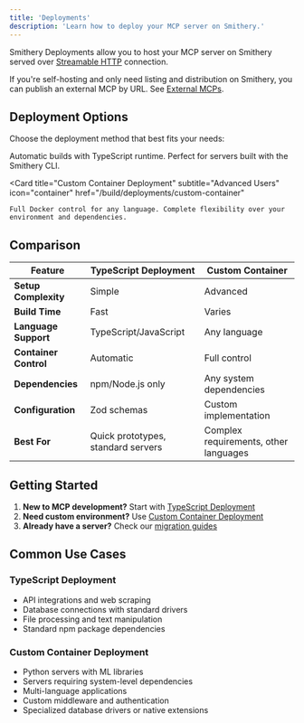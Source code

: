 ```yaml
---
title: 'Deployments'
description: 'Learn how to deploy your MCP server on Smithery.'
---
```


Smithery Deployments allow you to host your MCP server on Smithery served over [Streamable HTTP](https://modelcontextprotocol.io/specification/2025-03-26/basic/transports#streamable-http) connection.

If you're self-hosting and only need listing and distribution on Smithery, you can publish an external MCP by URL. See [External MCPs](/build/external).

## Deployment Options

Choose the deployment method that best fits your needs:

<CardGroup>
  <Card
    title="TypeScript Deployment"
    subtitle="Recommended for Most Users"
    icon="rocket"
    href="/build/deployments/typescript"
  >
    Automatic builds with TypeScript runtime. Perfect for servers built with the Smithery CLI.
  </Card>

  <Card
    title="Custom Container Deployment"
    subtitle="Advanced Users"
    icon="container"
    href="/build/deployments/custom-container"
  >
    Full Docker control for any language. Complete flexibility over your environment and dependencies.
  </Card>
</CardGroup>

## Comparison

| Feature | TypeScript Deployment | Custom Container |
|---------|----------------------|------------------|
| **Setup Complexity** | Simple | Advanced |
| **Build Time** | Fast | Varies |
| **Language Support** | TypeScript/JavaScript | Any language |
| **Container Control** | Automatic | Full control |
| **Dependencies** | npm/Node.js only | Any system dependencies |
| **Configuration** | Zod schemas | Custom implementation |
| **Best For** | Quick prototypes, standard servers | Complex requirements, other languages |

## Getting Started

1. **New to MCP development?** Start with [TypeScript Deployment](/build/deployments/typescript)
2. **Need custom environment?** Use [Custom Container Deployment](/build/deployments/custom-container)
3. **Already have a server?** Check our [migration guides](/migrations)

## Common Use Cases

### TypeScript Deployment
- API integrations and web scraping
- Database connections with standard drivers
- File processing and text manipulation
- Standard npm package dependencies

### Custom Container Deployment
- Python servers with ML libraries
- Servers requiring system-level dependencies
- Multi-language applications
- Custom middleware and authentication
- Specialized database drivers or native extensions